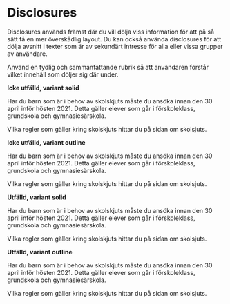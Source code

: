 
<Meta title="Komponenter/Accordions/Översikt" />

# Disclosures

Disclosures används främst där du vill dölja viss information för att på så sätt få en mer överskådlig layout. Du kan också använda disclosures för att dölja avsnitt i texter som är av sekundärt intresse för alla eller vissa grupper av användare.

Använd en tydlig och sammanfattande rubrik så att användaren förstår vilket innehåll som döljer sig där under.

**Icke utfälld, variant solid**

<ComponentPreview>
  <Disclosure header="Sök skolskjuts innan den 30 april">
    <p>
      Har du barn som är i behov av skolskjuts måste du ansöka innan den 30 april inför hösten 2021. Detta gäller elever
      som går i förskoleklass, grundskola och gymnasiesärskola.
    </p>
    <p>Vilka regler som gäller kring skolskjuts hittar du på sidan om skolsjuts.</p>
  </Disclosure>
</ComponentPreview>

**Icke utfälld, variant outline**

<ComponentPreview>
  <Disclosure variant="outline" header="Sök skolskjuts innan den 30 april" subTitle="Eventuell undertitel här">
    <p>
      Har du barn som är i behov av skolskjuts måste du ansöka innan den 30 april inför hösten 2021. Detta gäller elever
      som går i förskoleklass, grundskola och gymnasiesärskola.
    </p>
    <p>Vilka regler som gäller kring skolskjuts hittar du på sidan om skolsjuts.</p>
  </Disclosure>
</ComponentPreview>

**Utfälld, variant solid**

<ComponentPreview>
  <Disclosure header="Sök skolskjuts innan den 30 april" initalOpen={true}>
    <p>
      Har du barn som är i behov av skolskjuts måste du ansöka innan den 30 april inför hösten 2021. Detta gäller elever
      som går i förskoleklass, grundskola och gymnasiesärskola.
    </p>
    <p>Vilka regler som gäller kring skolskjuts hittar du på sidan om skolsjuts.</p>
  </Disclosure>
</ComponentPreview>

**Utfälld, variant outline**

<ComponentPreview>
  <Disclosure
    variant="outline"
    header="Sök skolskjuts innan den 30 april"
    subTitle="Eventuell undertitel här"
    initalOpen={true}
  >
    <p>
      Har du barn som är i behov av skolskjuts måste du ansöka innan den 30 april inför hösten 2021. Detta gäller elever
      som går i förskoleklass, grundskola och gymnasiesärskola.
    </p>
    <p>Vilka regler som gäller kring skolskjuts hittar du på sidan om skolsjuts.</p>
  </Disclosure>
</ComponentPreview>
